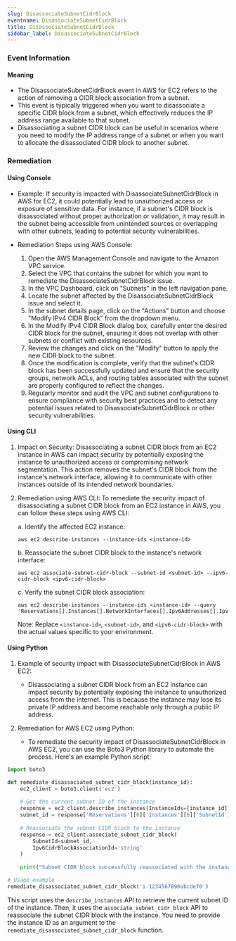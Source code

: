 ```yaml
--- 
slug: DisassociateSubnetCidrBlock
eventname: DisassociateSubnetCidrBlock
title: DisassociateSubnetCidrBlock
sidebar_label: DisassociateSubnetCidrBlock
---
```

                       
### Event Information

#### Meaning

- The DisassociateSubnetCidrBlock event in AWS for EC2 refers to the action of removing a CIDR block association from a subnet.
- This event is typically triggered when you want to disassociate a specific CIDR block from a subnet, which effectively reduces the IP address range available to that subnet.
- Disassociating a subnet CIDR block can be useful in scenarios where you need to modify the IP address range of a subnet or when you want to allocate the disassociated CIDR block to another subnet.

### Remediation

#### Using Console

- Example: If security is impacted with DisassociateSubnetCidrBlock in AWS for EC2, it could potentially lead to unauthorized access or exposure of sensitive data. For instance, if a subnet's CIDR block is disassociated without proper authorization or validation, it may result in the subnet being accessible from unintended sources or overlapping with other subnets, leading to potential security vulnerabilities.

- Remediation Steps using AWS Console:
  1. Open the AWS Management Console and navigate to the Amazon VPC service.
  2. Select the VPC that contains the subnet for which you want to remediate the DisassociateSubnetCidrBlock issue.
  3. In the VPC Dashboard, click on "Subnets" in the left navigation pane.
  4. Locate the subnet affected by the DisassociateSubnetCidrBlock issue and select it.
  5. In the subnet details page, click on the "Actions" button and choose "Modify IPv4 CIDR Block" from the dropdown menu.
  6. In the Modify IPv4 CIDR Block dialog box, carefully enter the desired CIDR block for the subnet, ensuring it does not overlap with other subnets or conflict with existing resources.
  7. Review the changes and click on the "Modify" button to apply the new CIDR block to the subnet.
  8. Once the modification is complete, verify that the subnet's CIDR block has been successfully updated and ensure that the security groups, network ACLs, and routing tables associated with the subnet are properly configured to reflect the changes.
  9. Regularly monitor and audit the VPC and subnet configurations to ensure compliance with security best practices and to detect any potential issues related to DisassociateSubnetCidrBlock or other security vulnerabilities.

#### Using CLI

1. Impact on Security: Disassociating a subnet CIDR block from an EC2 instance in AWS can impact security by potentially exposing the instance to unauthorized access or compromising network segmentation. This action removes the subnet's CIDR block from the instance's network interface, allowing it to communicate with other instances outside of its intended network boundaries.

2. Remediation using AWS CLI: To remediate the security impact of disassociating a subnet CIDR block from an EC2 instance in AWS, you can follow these steps using AWS CLI:

   a. Identify the affected EC2 instance: 
      ```
      aws ec2 describe-instances --instance-ids <instance-id>
      ```

   b. Reassociate the subnet CIDR block to the instance's network interface:
      ```
      aws ec2 associate-subnet-cidr-block --subnet-id <subnet-id> --ipv6-cidr-block <ipv6-cidr-block>
      ```

   c. Verify the subnet CIDR block association:
      ```
      aws ec2 describe-instances --instance-ids <instance-id> --query 'Reservations[].Instances[].NetworkInterfaces[].Ipv6Addresses[].Ipv6CidrBlockAssociationSet[].Ipv6CidrBlock'
      ```

   Note: Replace `<instance-id>`, `<subnet-id>`, and `<ipv6-cidr-block>` with the actual values specific to your environment.

#### Using Python

1. Example of security impact with DisassociateSubnetCidrBlock in AWS EC2:
   - Disassociating a subnet CIDR block from an EC2 instance can impact security by potentially exposing the instance to unauthorized access from the internet. This is because the instance may lose its private IP address and become reachable only through a public IP address.

2. Remediation for AWS EC2 using Python:
   - To remediate the security impact of DisassociateSubnetCidrBlock in AWS EC2, you can use the Boto3 Python library to automate the process. Here's an example Python script:

```python
import boto3

def remediate_disassociated_subnet_cidr_block(instance_id):
    ec2_client = boto3.client('ec2')
    
    # Get the current subnet ID of the instance
    response = ec2_client.describe_instances(InstanceIds=[instance_id])
    subnet_id = response['Reservations'][0]['Instances'][0]['SubnetId']
    
    # Reassociate the subnet CIDR block to the instance
    response = ec2_client.associate_subnet_cidr_block(
        SubnetId=subnet_id,
        Ipv6CidrBlockAssociationId='string'
    )
    
    print("Subnet CIDR block successfully reassociated with the instance.")

# Usage example
remediate_disassociated_subnet_cidr_block('i-1234567890abcdef0')
```

   This script uses the `describe_instances` API to retrieve the current subnet ID of the instance. Then, it uses the `associate_subnet_cidr_block` API to reassociate the subnet CIDR block with the instance. You need to provide the instance ID as an argument to the `remediate_disassociated_subnet_cidr_block` function.


 